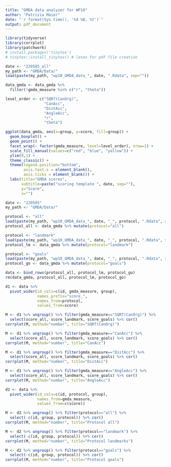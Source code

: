 ```yaml
---
title: "GMDA data analyzer for WP10"
author: "Patrizia Maier"
date: "`r format(Sys.time(), '%d %B, %Y')`"
output: pdf_document
---
```



```r

library(tidyverse)
library(corrplot)
library(patchwork)
# install.packages('tinytex')
# tinytex::install_tinytex() # latex for pdf file creation

```


```r

date <- "220505_all"
my_path <- "GMDA/Data/"
load(paste(my_path, "wp10_GMDA_data_", date, ".Rdata", sep=""))

data_gmda <- data_gmda %>% 
  filter(!gmda_measure %in% c("r", "theta"))

level_order <- c("SQRT(CanOrg)",
                 "CanAcc",
                 "DistAcc",
                 "AngleAcc",
                 "r",
                 "theta") 

```


```r

ggplot(data_gmda, aes(x=group, y=score, fill=group)) +
  geom_boxplot() + 
  geom_point() + 
  facet_wrap(~ factor(gmda_measure, level=level_order), nrow=1) +
  scale_fill_manual(values=c("red", "blue", "yellow")) + 
  ylim(0,1) + 
  theme_classic() +
  theme(legend.position="bottom", 
        axis.text.x = element_blank(),
        axis.ticks = element_blank()) + 
  labs(title="GMDA scores",
       subtitle=paste("scoring template ", date, sep=""),
       y="Score",
       x="")

```

```r

date <- "220505"
my_path <- "GMDA/Data/"

protocol <- "all"
load(paste(my_path, "wp10_GMDA_data_", date, "_", protocol, ".Rdata", sep=""))
protocol_all <- data_gmda %>% mutate(protocol="all")

protocol <- "landmark"
load(paste(my_path, "wp10_GMDA_data_", date, "_", protocol, ".Rdata", sep=""))
protocol_lm <- data_gmda %>% mutate(protocol="landmark")

protocol <- "goals"
load(paste(my_path, "wp10_GMDA_data_", date, "_", protocol, ".Rdata", sep=""))
protocol_go <- data_gmda %>% mutate(protocol="goals")

data <- bind_rows(protocol_all, protocol_lm, protocol_go)
rm(data_gmda, protocol_all, protocol_lm, protocol_go)

```

```r

d1 <- data %>%
  pivot_wider(id_cols=c(id, gmda_measure, group),
              names_prefix="score_",
              names_from=protocol,
              values_from=score)

M <- d1 %>% ungroup() %>% filter(gmda_measure=="SQRT(CanOrg)") %>% 
  select(score_all, score_landmark, score_goals) %>% cor()
corrplot(M, method="number", title="SQRT(CanOrg)")

M <- d1 %>% ungroup() %>% filter(gmda_measure=="CanAcc") %>% 
  select(score_all, score_landmark, score_goals) %>% cor()
corrplot(M, method="number", title="CanAcc")

M <- d1 %>% ungroup() %>% filter(gmda_measure=="DistAcc") %>% 
  select(score_all, score_landmark, score_goals) %>% cor()
corrplot(M, method="number", title="DistAcc")

M <- d1 %>% ungroup() %>% filter(gmda_measure=="AngleAcc") %>% 
  select(score_all, score_landmark, score_goals) %>% cor()
corrplot(M, method="number", title="AngleAcc")
```

```r

d2 <- data %>%
  pivot_wider(id_cols=c(id, protocol, group),
              names_from=gmda_measure,
              values_from=c(score))

M <- d2 %>% ungroup() %>% filter(protocol=="all") %>% 
  select(-c(id, group, protocol)) %>% cor()
corrplot(M, method="number", title="Protocol all")

M <- d2 %>% ungroup() %>% filter(protocol=="landmark") %>% 
  select(-c(id, group, protocol)) %>% cor()
corrplot(M, method="number", title="Protocol landmarks")

M <- d2 %>% ungroup() %>% filter(protocol=="goals") %>% 
  select(-c(id, group, protocol)) %>% cor()
corrplot(M, method="number", title="Protocol goals")

```
